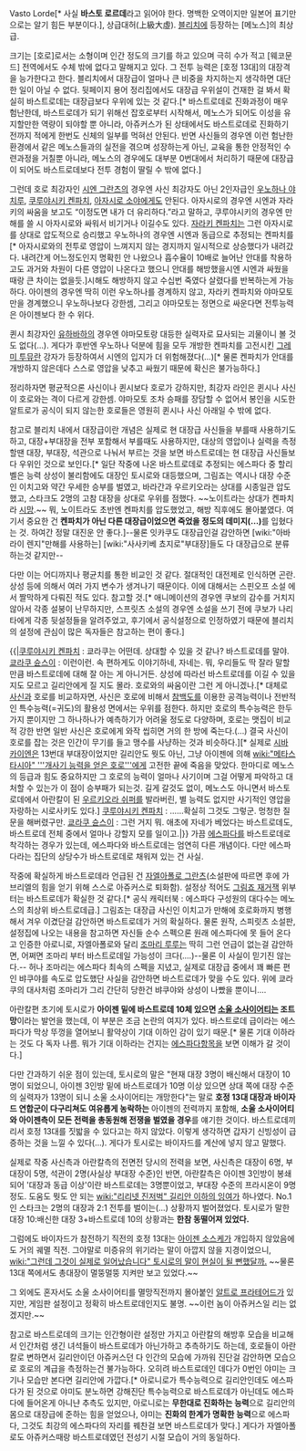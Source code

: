 Vasto Lorde[* 사실 '''바스토 로르데'''라고 읽어야 한다. 명백한 오역이지만 일본어 표기만으로는 알기 힘든 부분이다.], 상급대허(上級大虛). [[블리치]]에 등장하는 [메노스]의 최상급.

크기는 [호로]로서는 소형이며 인간 정도의 크기를 하고 있으며 극히 수가 적고 [웨코문드] 전역에서도 수체 밖에 없다고 말해지고 있다. 그 전투 능력은 [호정 13대]의 대장격을 능가한다고 한다. 블리치에서 대장급이 얼마나 큰 비중을 차지하는지 생각하면 대단한 일이 아닐 수 없다. 뒷페이지 용어 정리집에서도 대장급 우위설이 건재한 걸 봐서 확실히 바스트로데는 대장급보다 우위에 있는 것 같다.[* 바스트로데로 진화과정이 매우 험난한데, 바스트로데가 되기 위해선 잡호로부터 시작해서, 메노스가 되어도 이성을 유지할만한 역량이 되야할 뿐 아니라, 아쥬커스가 된 상태에서도 바스트로데로 진화하기 전까지 적에게 한번도 신체의 일부를 먹혀선 안된다. 반면 사신들의 경우엔 이런 험난한 환경에서 같은 메노스들과의 실전을 겪으며 성장하는게 아닌, 교육을 통한 안정적인 수련과정을 거칠뿐 아니라, 메노스의 경우에도 대부분 0번대에서 처리하기 때문에 대장급이 되어도 바스트로데보다 전투 경험이 딸릴 수 밖에 없다.]

그런데 호로 최강자인 [[시엔 그란츠]]의 경우엔 사신 최강자도 아닌 2인자급인 [[우노하나 야치루]], [[쿠루야시키 켄파치]], [[아자시로 소야]]에게도 안된다. 아자시로의 경우엔 시엔과 자라키의 싸움을 보고도 “이정도면 내가 더 유리하다.”라고 말하고, 쿠루야시키의 경우엔 만해를 쓸 시 아자시로와 싸워서 비기거나 이길수도 있다. [[자라키 켄파치]]는 그런 아자시로를 상대로 압도적으로 승리했고 우노하나의 경우엔 시엔과 동급으로 추정되는 켄파치를 [* 아자시로와의 전투로 영압이 느껴지지 않는 경지까지 일시적으로 상승했다가 내려갔다. 내려간게 어느정도인지 명확힌 안 나왔으나 흡수율이 10배로 늘어난 안대를 착용하고도 과거와 차원이 다른 영압이 나온다고 했으니 안대를 해방했을시엔 시엔과 싸웠을 때랑 큰 차이는 없을듯.]시해도 해방하지 않고 수십번 죽였다 살렸다를 반복하는게 가능하다. 아이젠의 경우엔 딱히 이런 우노하나를 경계하지 않고, 자라키 켄파치와 야마모토 만을 경계했으니 우노하나보다 강한셈, 그리고 야마모토는 정면으로 싸운다면 전투능력은 아이젠보다 한 수 위다.

퀸시 최강자인 [[유하바하]]의 경우엔 야마모토랑 대등한 실력자로 묘사되는 괴물이니 볼 것도 없다(...). 게다가 후반엔 우노하나 덕분에 힘을 모두 개방한 켄파치를 고전시킨 [[그레미 투뮤]]란 강자가 등장하여서 시엔의 입지가 더 위험해졌다(...)[* 물론 켄파치가 안대를 개방하지 않은데다 스스로 영압을 낮추고 싸웠기 때문에 확신은 불가능하다.]

정리하자면 평균적으론 사신이나 퀸시보다 호로가 강하지만, 최강자 라인은 퀸시나 사신이 호로와는 격이 다르게 강한셈. 야마모토 조차 승패를 장담할 수 없어서 봉인을 시도한 알트로가 공식이 되지 않는한 호로들은 영원히 퀸시나 사신 아래일 수 밖에 없다.

참고로 블리치 내에서 대장급이란 개념은 실제로 현 대장급 사신들을 부를때 사용하기도 하고, 대장+부대장을 전부 포함해서 부를때도 사용하지만, 대상의 영압이나 실력을 측정할땐 대장, 부대장, 석관으로 나눠서 부르는 것을 보면 바스트로데는 현 대장급 사신들보다 우위인 것으로 보인다.[* 일단 작중에 나온 바스트로데로 추정되는 에스파다 중 할리벨은 능력 상성이 불리함에도 대장인 토시로와 대등했으며, 그림죠는 역시나 대장 수준인 이치고와 약간 우세한 승부를 벌였고, 바라간과 우르키오라는 상대를 시종일관 압도했고, 스타크도 2명의 고참 대장을 상대로 우위를 점했다. ~~노이트라는 상대가 켄파치라 [[시망]].~~ 뭐, 노이트라도 초반엔 켄파치를 압도했었고, 해방 직후에도 몰아붙였다. 여기서 중요한 건 '''켄파치가 아닌 다른 대장급이었으면 죽었을 정도의 데미지(…)'''를 입혔다는 것. 하여간 정말 대진운 안 좋다.]--물론 잇카쿠도 대장급인걸 감안하면 [wiki:"아바라이 렌지"만해를 사용하는] [wiki:"사사키베 쵸지로"부대장]들도 다 대장급으로 분류하는것 같지만--

다만 이는 어디까지나 평균치를 통한 비교인 것 같다. 절대적인 대전제로 인식하면 곤란. 상성 등에 의해서 여러 가지 변수가 생겨나기 때문이다. 이에 대해서는 스핀오프 소설 <Spirits are always with you>에서 짤막하게 다뤄진 적도 있다. 참고할 것.[* 애니메이션의 경우엔 쿠보의 감수를 거치지 않아서 각종 설붕이 난무하지만, 스프릿츠 소설의 경우엔 소설을 쓰기 전에 쿠보가 나리타에게 각종 뒷설정들을 알려주었고, 후기에서 공식설정으로 인정하였기 때문에 블리치의 설정에 관심이 많은 독자들은 참고하는 편이 좋다.]

{{|[[쿠루야시키 켄파치]] : 쿄라쿠는 어떤데. 상대할 수 있을 것 같나? 바스트로데를 말야.
[[쿄라쿠 슌스이]] : 이런이런. 속 편하게도 이야기하네, 자네는. 뭐, 우리들도 딱 잘라 말할 만큼 바스트로데에 대해 잘 아는 게 아니거든. 상성에 따라선 바스트로데를 이길 수 있을지도 모르고 길리안에게 질 지도 몰라. 호로와의 싸움이란 그런 게 아니겠나.[* 대체로 [[사신]]과 호로를 비교하자면, 사신은 호로에 비해서 [[참백도]]를 이용한 공격능력이나 전반적인 특수능력(=귀도)의 활용성 면에서는 우위를 점한다. 하지만 호로의 특수능력은 한두가지 뿐이지만 그 하나하나가 예측하기가 어려울 정도로 다양하며, 호로는 맷집이 비교적 강한 반면 일반 사신은 호로에게 와작 씹히면 거의 한 방에 죽는다.(…) 결국 사신이 호로를 잡는 것은 인간이 무기를 들고 맹수를 사냥하는 것과 비슷하다.][* 실제로 [[시바 카이엔]]은 13번대 부대장이었지만 길리안도 뭣도 아닌, 그냥 아이젠에 의해 [[wiki:"메타스타시아" '''개사기 능력을 얻은 호로''']]에게 고전한 끝에 죽음을 맞았다. 한마디로 메노스의 등급과 힘도 중요하지만 그 호로의 능력이 얼마나 사기이며 그걸 어떻게 파악하고 대처할 수 있는가 이 점이 승부패가 되는것. 길게 갈것도 없이, 메노스도 아니면서 바스토로데에서 아란칼이 된 [[우르키오라 쉬퍼]]를 발라버린, 별 능력도 없지만 사기적인 영압을 자랑하는 시로사키도 있다.]
[[쿠루야시키 켄파치]] : ……확실히 그것도 그렇군. 멍청한 질문을 해버렸구만.
[[쿄라쿠 슌스이]] : 그런 거지 뭐. 애초에 자네가 베었다는 바스트로데도, 바스트로데 전체 중에서 얼마나 강할지 모를 일이고.|}}
가끔 [[에스파다]]를 바스트로데로 착각하는 경우가 있는데, 에스파다와 바스트로데는 엄연히 다른 개념이다. 다만 에스파다라는 집단의 상당수가 바스트로데로 채워져 있는 건 사실.

작중에 확실하게 바스트로데라 언급된 건 [[자엘아폴로 그란츠]](소설판에 따르면 후에 가브리엘의 힘을 얻기 위해 스스로 아쥬커스로 퇴화함). 설정상 적어도 [[그림죠 재거잭]] 위부터는 바스트로데가 확실한 것 같다.[* 공식 캐릭터북 : 에스파다 구성원의 대다수는 메노스의 최상위 바스트로데급.] 그림죠는 대장급 사신인 이치고가 만해에 호로화까지 병행해서 겨우 이겼단걸 감안하면 바스트로데가 거의 확실하다. 물론 원작, 스피릿츠 소설판, 설정집에 나오는 내용을 참고하면 자신들 순수 스펙으론 원래 에스파다에 못 들어 온다고 인증한 아로니로, 자엘아폴로와 달리 [[조마리 루루]]는 딱히 그런 언급이 없는걸 감안하면, 어쩌면 조마리 부터 바스트로데일 가능성이 크다(....)--물론 이 사실이 믿기진 않는다.-- 허나 조마리는 에스파다 최속의 스펙을 지녔고, 실제로 대장급 중에서 꽤 빠른 편인 뱌쿠야를 속도로 압도했단 사실을 감안하면 바스트로데가 맞을 수도 있다. 위에 쿄라쿠의 대사처럼 조마리가 그리 간단히 당한건 뱌쿠야와 상성이 나빴을 뿐이니....

아란칼편 초기에 토시로가 '''아이젠 밑에 바스트로데 10체 있으면 [[소울 소사이어티]]는 조트망'''이라는 발언을 했는데, 이 부분은 조금 논란의 여지가 있다. 바스트로데 급이라는 에스파다가 막상 뚜껑을 열어보니 활약상이 기대 이하인 감이 있기 때문.[* 물론 기대 이하라는 것도 다 독자 나름. 뭐가 기대 이하라는 건지는 [[에스파다]]항목을 보면 이해가 갈 것이다.]

다만 간과하기 쉬운 점이 있는데, 토시로의 말은 "현재 대장 3명이 배신해서 대장이 10명이 되었으니, 아이젠 3인방 밑에 바스트로데가 10명 이상 있으면 상대 쪽에 대장 수준의 실력자가 13명이 되니 소울 소사이어티는 개망한다"는 말로 '''호정 13대 대장과 바이자드 연합군이 다구리쳐도 여유롭게 농락하는''' 아이젠의 전력까지 포함해, '''소울 소사이어티와 아이젠측이 모든 전력을 총동원해 전쟁을 벌였을 경우'''를 얘기한 것이다. 바스트로데끼리서 호정 13대를 짓밟을 수 있다고는 하지 않았다. 이렇게 생각하면 갑자기 신빙성이 급증하는 것을 느낄 수 있다(…). 게다가 토시로는 바이자드를 계산에 넣지 않고 말했다.

실제로 작중 사신측과 아란칼측의 전면전 당시의 전력을 보면, 사신측은 대장이 6명, 부대장이 5명, 석관이 2명(사실상 부대장 수준)인 반면, 아란칼측은 아이젠 3인방이 봉쇄되어 '대장과 동급 이상'이란 바스트로데는 3명뿐이었고, 부대장 수준의 프라시온이 9명 정도. 도움도 뭣도 안 되는 [[wiki:"리리넷 진저벅" 길리안 이하의 잉여]]가 하나였다. No.1인 스타크는 2명의 대장과 2:1 전투를 벌이는(…) 상황까지 벌어졌었다. 토시로가 말한 대장 10:배신한 대장 3+바스트로데 10의 상황과는 '''한참 동떨어져 있었다.'''

그럼에도 바이자드가 참전하기 직전의 호정 13대는 [[아이젠 소스케]]가 개입하지 않았음에도 거의 궤멸 직전. 그야말로 미증유의 위기라는 말이 아깝지 않을 지경이었으니, [[wiki:"그런데 그것이 실제로 일어났습니다" 토시로의 말이 현실이 될 뻔했달까.]] ~~물론 13대 쪽에서도 총대장이 멀뚱멀뚱 지켜만 보고 있었다.~~

그 외에도 혼자서도 소울 소사이어티를 멸망직전까지 몰아붙인 [[알트로 프라테어드]]가 있지만, 게임판 설정이고 정확히 바스트로데인지도 불명. ~~이런 놈이 아쥬커스일 리는 없겠지만.~~

참고로 바스트로데의 크기는 인간형이란 설정만 가지고 아란칼의 해방후 모습을 비교해서 인간처럼 생긴 녀석들이 바스트로데가 아닌가하고 추측하기도 하는데, 호로들이 아란칼로 변하면서 길리안이던 아쥬커스던 다 인간의 모습에 가까워 진단걸 감안하면 모습으로 호로의 계급을 측정하는건 불가능하다. 오히려 바스트로데인 데다가 0번인 야미는 크기나 모습만 본다면 길리안에 가깝다.[* 아로니로가 특수능력으로 길리안인데도 에스파다가 된 것으로 야미도 분노하면 강해진단 특수능력으로 바스트로데가 아닌데도 에스파다에 들어온게 아니냔 추측도 있지만, 아로니로는 '''무한대로 진화하는 능력'''으로 길리안의 몸으로 대장급에 준하는 힘을 얻었으나, 야미는 '''진화의 한계가 명확한 능력'''으로 에스파다, 그것도 최강의 에스파다의 자리를 꿰찬걸 보면 바스트로데가 맞다.] 게다가 자엘아폴로도 아쥬커스때랑 바스트로데였던 전성기 시절 모습이 거의 동일하다.
